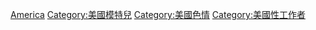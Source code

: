 {{Commons cat|Erotic models from the United States}}

[[Category:各國色情模特兒|America]]
[[Category:美國模特兒|Category:美國模特兒]]
[[Category:美國色情|Category:美國色情]]
[[Category:美國性工作者|Category:美國性工作者]]